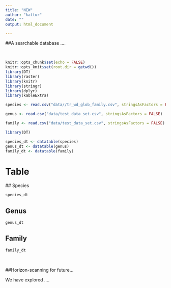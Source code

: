 ```yaml
---
title: "NEW"
author: "kattur"
date: ""
output: html_document

---
```


##A searchable database .... 
  

<br>

```r
knitr::opts_chunk$set(echo = FALSE)
knitr::opts_knit$set(root.dir = getwd())
library(DT)
library(raster)
library(knitr)
library(stringr)
library(dplyr)
library(kableExtra)
```
```r


species <- read.csv("data//tr_wd_glob_family.csv", stringsAsFactors = FALSE)

genus <- read.csv("data/test_data_set.csv", stringsAsFactors = FALSE)

family <- read.csv("data/test_data_set.csv", stringsAsFactors = FALSE)


```

  


```r
library(DT)

species_dt <- datatable(species)
genus_dt <- datatable(genus)
family_dt <- datatable(family)
```

# Table {.tabset .tabset-dropdown}

 ## Species 

```r
species_dt   
```
## Genus

```r
genus_dt
```


## Family 

```r
family_dt
```

<br>

##Horizon-scanning for future...

We have explored .... 
<br>


